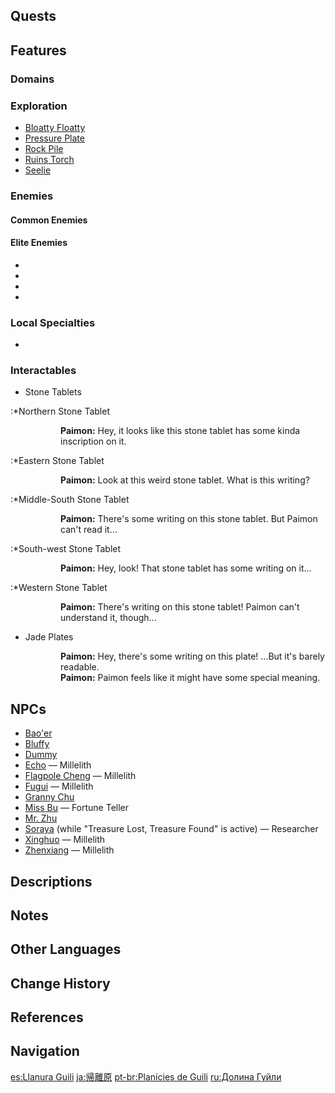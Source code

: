 {{Location Infobox
|image        = Guili Plains.png
|type         = Subarea
|region       = Liyue
|area         = Qiongji Estuary
}}
{{Location Intro|The {{Lang|'''Guili Plains'''|zh=归离原|zh_rm=Guīlí-yuán}}|description=<p>It was the central area of the [[Guili Assembly]], the ancient civilization ruled by [[Guizhong]], the God of Dust, and [[Morax]], the God of Geo.</p><!--

--><p>The location's name is derived from their names,<ref group="Note">Morax's name during this time is unknown, as "Morax" and "Rex Lapis" are names that were given to him after [[The Seven]] were established. However, it includes the ''li'' also found in his [[Zhongli|current vessel]]'s name.</ref> and it is also called the '''Plains of Returning and Departing''' based on the characters taken from their names.</p><!--

--><p>Unfortunately, during the [[Archon War]], Guizhong died trying to defend her people, and the place was destroyed. After her death, Rex Lapis took his people and brought them south of [[Mt. Tianheng]], where he established [[Liyue Harbor]].</p>}}

==Quests==
{{Quests by Category List|heo=1}}

==Features==
===Domains===
{{Domains by Category Gallery}}

===Exploration===
* [[Bloatty Floatty]]
* [[Pressure Plate]]
* [[Rock Pile]]
* [[Ruins Torch]]
* [[Seelie]]

===Enemies===
====Common Enemies====
{{Column|2|
* {{Enemy|Hilichurl}}
* {{Enemy|Hilichurl Fighter}}
* {{Enemy|Hilichurl Shooter}}
* {{Enemy|Hilichurl Berserker}}
* {{Enemy|Rock Shield Hilichurl Guard}}
* {{Enemy|Hilichurl Grenadier}}
* {{Enemy|Pyro Hilichurl Shooter}}
* {{Enemy|Cryo Hilichurl Shooter}}
* {{Enemy|Anemo Samachurl}}
* {{Enemy|Dendro Samachurl}}
* {{Enemy|Geo Samachurl}}
* {{Enemy|Hydro Samachurl}}
* {{Enemy|Cryo Slime}}
* {{Enemy|Pyro Slime}}
* {{Enemy|Large Dendro Slime}}
* {{Enemy|Treasure Hoarders: Scout}}
* {{Enemy|Treasure Hoarders: Gravedigger}}
* {{Enemy|Treasure Hoarders: Electro Potioneer}}
* {{Enemy|Treasure Hoarders: Pyro Potioneer}}
* {{Enemy|Cryo Whopperflower}}
}}

====Elite Enemies====
* {{Enemy|Cryo Abyss Mage}}
* {{Enemy|Rock Shieldwall Mitachurl}}
* {{Enemy|Wooden Shieldwall Mitachurl}}
* {{Enemy|Ruin Guard}}

===Local Specialties===
*{{Item|Violetgrass}}

===Interactables===
*Stone Tablets
:*Northern Stone Tablet
{{Dialogue start}}
::'''Paimon:''' Hey, it looks like this stone tablet has some kinda inscription on it.
{{Dialogue end}}
:*Eastern Stone Tablet
{{Dialogue start}}
::'''Paimon:''' Look at this weird stone tablet. What is this writing?
{{Dialogue end}}
:*Middle-South Stone Tablet
{{Dialogue start}}
::'''Paimon:''' There's some writing on this stone tablet. But Paimon can't read it...
{{Dialogue end}}
:*South-west Stone Tablet
{{Dialogue start}}
::'''Paimon:''' Hey, look! That stone tablet has some writing on it...
{{Dialogue end}}
:*Western Stone Tablet
{{Dialogue start}}
::'''Paimon:'''  There's writing on this stone tablet! Paimon can't understand it, though...
{{Dialogue end}}
*Jade Plates
{{Dialogue start}}
::'''Paimon:''' Hey, there's some writing on this plate! ...But it's barely readable.
::'''Paimon:''' Paimon feels like it might have some special meaning.
{{Dialogue end}}

==NPCs==
* [[Bao'er]]
* [[Bluffy]]
* [[Dummy]]
* [[Echo]]  &mdash; Millelith
* [[Flagpole Cheng]]  &mdash; Millelith
* [[Fugui]]  &mdash; Millelith
* [[Granny Chu]]
* [[Miss Bu]]  &mdash; Fortune Teller
* [[Mr. Zhu]]
* [[Soraya]] (while "Treasure Lost, Treasure Found" is active)  &mdash; Researcher
* [[Xinghuo]]  &mdash; Millelith
* [[Zhenxiang]]  &mdash; Millelith

==Descriptions==
{{Description|Once, this was a thriving city where a certain flower bloomed in abundance. But all dreams must turn to waking. This earthly paradise was consumed by war, and those who gathered here were once again scattered.|Viewpoint, [[Ruins of Guili]]}}
{{Description|This plain near Liyue Harbor used to be the location of a prosperous village.<br />After many misfortunes, it has been deserted, leaving nothing worthy of interest.|[[Expedition]] description}}

==Notes==
{{Reflist|note=1}}

==Other Languages==
{{Other Languages
|en      = Guili Plains
|zhs     = 归离原
|zhs_rm  = Guīlí-yuán
|zh_note = Derives from Guizhong and Morax's names.
|zht     = 歸離原
|zht_rm  = Guīlí-yuán
|zh_tl   = Plains of Returning and Departing
|ja      = {{Rubi|帰|き|離|り|原|はら}}
|ja_rm   = Kiri-hara<ref>[[Map]], Label: Guili Plains (Japanese)</ref>
|ja_tl   = Guili Plains
|ko      = {{tt|귀리|歸離}} {{tt|평원|平原}}
|ko_rm   = Gwiri Pyeong'won
|ko_tl   = Guili Plains
|es      = Llanura Guili
|es_tl   = Guili Plains
|fr      = Plaines Guili
|fr_tl   = Guili Plains
|ru      = Долина Гуйли
|ru_tl   = Guili Valley
|th      = Guili Plain
|vi      = {{tt|Quy Li Nguyên|歸離原}}
|vi_tl   = Plains of Returning and Departing{{Sino|vi}}
|de      = Guili-Ebene
|de_tl   = Guili Plains
|id      = Guili Plains
|pt      = Planícies de Guili
|pt_tl   = Guili Plains
|tr      = Guili Ovası
|tr_tl   = 
|it      = Pianure di Guili
|it_tl   = Guili Plains
}}

==Change History==
{{Change History|1.0}}

==References==
{{Reflist}}

==Navigation==
{{Area Navbox|Liyue}}

[[es:Llanura Guili]]
[[ja:帰離原]]
[[pt-br:Planícies de Guili]]
[[ru:Долина Гуйли]]